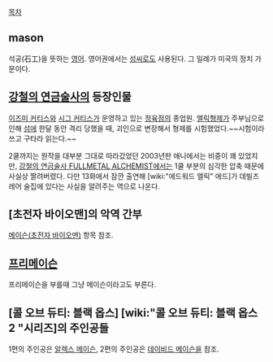 [[목차]]

== mason ==
석공(石工)을 뜻하는 [[영어]].
영어권에서는 [[성씨]]로도 사용된다. 그 일례가 미국의 정치 가문이다.
== [[강철의 연금술사]]의 등장인물 ==
[[이즈미 커티스]]와 [[시그 커티스]]가 운영하고 있는 [[정육점]]의 종업원. [[엘릭형제]]가 주부님으로 인해 [[섬]]에 한달 동안 격리 당했을 때, 괴인으로 변장해서 형제를 시험했었다.~~시험이라 쓰고 구타라 읽는다.~~

2쿨까지는 원작을 대부분 그대로 따라갔었던 2003년판 애니에서는 비중이 꽤 있었지만, [[강철의 연금술사 FULLMETAL ALCHEMIST]]에서는 1쿨 부분의 심각한 압축 때문에 사실상 짤려버렸다. 다만 13화에서 잠깐 출연해 [wiki:"에드워드 엘릭" 에드]가 데빌즈 레어 술집에 있다는 사실을 알려주는 역으로 나온다.

== [초전자 바이오맨]의 악역 간부 ==
[[메이슨(초전자 바이오맨)]] 항목 참조.

== [[프리메이슨]] ==
프리메이슨을 부를때  그냥 메이슨이라고도 부른다.

== [콜 오브 듀티: 블랙 옵스] [wiki:"콜 오브 듀티: 블랙 옵스 2 "시리즈]의 주인공들 ==
1편의 주인공은 [[알렉스 메이슨]], 2편의 주인공은 [[데이비드 메이슨]]을 참조.


